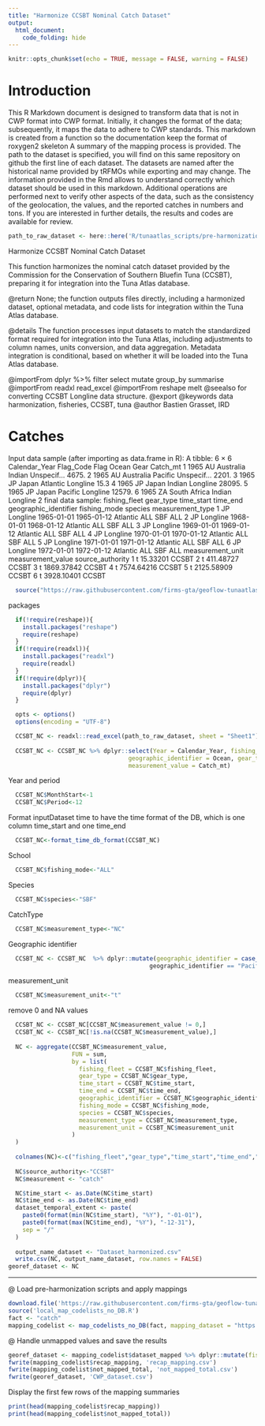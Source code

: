 ```yaml
---
title: "Harmonize CCSBT Nominal Catch Dataset"
output: 
  html_document: 
    code_folding: hide
---
```

```r
knitr::opts_chunk$set(echo = TRUE, message = FALSE, warning = FALSE)
```

# Introduction

This R Markdown document is designed to transform data that is not in CWP format into CWP format.
Initially, it changes the format of the data; subsequently, it maps the data to adhere to CWP standards.
This markdown is created from a function so the documentation keep the format of roxygen2 skeleton
A summary of the mapping process is provided. The path to the dataset is specified, you will find on this same repository on github the first line of each dataset. The datasets are named after the historical name provided by tRFMOs while exporting and may change. The information provided in the Rmd allows to understand correctly which dataset should be used in this markdown.
Additional operations are performed next to verify other aspects of the data, such as the consistency of the geolocation, the values, and the reported catches in numbers and tons.
If you are interested in further details, the results and codes are available for review.

```r
path_to_raw_dataset <- here::here('R/tunaatlas_scripts/pre-harmonization', 'ccsbt', 'nominal', 'data', 'CCSBT_Global_Catch.xlsx')
```

Harmonize CCSBT Nominal Catch Dataset

This function harmonizes the nominal catch dataset provided by the Commission for the Conservation of Southern Bluefin Tuna (CCSBT), preparing it for integration into the Tuna Atlas database.


@return None; the function outputs files directly, including a harmonized dataset,
        optional metadata, and code lists for integration within the Tuna Atlas database.

@details The function processes input datasets to match the standardized format required for integration into the Tuna Atlas,
         including adjustments to column names, units conversion, and data aggregation.
         Metadata integration is conditional, based on whether it will be loaded into the Tuna Atlas database.

@importFrom dplyr %>% filter select mutate group_by summarise
@importFrom readxl read_excel
@importFrom reshape melt
@seealso \code{\link{format_time_db_format}} for converting CCSBT Longline data structure.
@export
@keywords data harmonization, fisheries, CCSBT, tuna
@author Bastien Grasset, IRD \email{bastien.grasset@ird.fr}

# Catches
Input data sample (after importing as data.frame in R):
A tibble: 6 × 6
Calendar_Year Flag_Code Flag         Ocean    Gear      Catch_mt
<dbl> <chr>     <chr>        <chr>    <chr>        <dbl>
1          1965 AU        Australia    Indian   Unspecif…   4675. 
2          1965 AU        Australia    Pacific  Unspecif…   2201. 
3          1965 JP        Japan        Atlantic Longline      15.3
4          1965 JP        Japan        Indian   Longline   28095. 
5          1965 JP        Japan        Pacific  Longline   12579. 
6          1965 ZA        South Africa Indian   Longline       2 
final data sample:
fishing_fleet gear_type time_start   time_end geographic_identifier fishing_mode species measurement_type
1            JP  Longline 1965-01-01 1965-01-12              Atlantic          ALL     SBF              ALL
2            JP  Longline 1968-01-01 1968-01-12              Atlantic          ALL     SBF              ALL
3            JP  Longline 1969-01-01 1969-01-12              Atlantic          ALL     SBF              ALL
4            JP  Longline 1970-01-01 1970-01-12              Atlantic          ALL     SBF              ALL
5            JP  Longline 1971-01-01 1971-01-12              Atlantic          ALL     SBF              ALL
6            JP  Longline 1972-01-01 1972-01-12              Atlantic          ALL     SBF              ALL
measurement_unit measurement_value source_authority
1                t          15.33201            CCSBT
2                t         411.48727            CCSBT
3                t        1869.37842            CCSBT
4                t        7574.64216            CCSBT
5                t        2125.58909            CCSBT
6                t        3928.10401            CCSBT

```r
  source("https://raw.githubusercontent.com/firms-gta/geoflow-tunaatlas/master/R/sardara_functions/format_time_db_format.R")
```

packages

```r
  if(!require(reshape)){
    install.packages("reshape")
    require(reshape)
  }
  if(!require(readxl)){
    install.packages("readxl")
    require(readxl)
  }
  if(!require(dplyr)){
    install.packages("dplyr")
    require(dplyr)
  }
```


```r
  opts <- options()
  options(encoding = "UTF-8")
```


```r
  CCSBT_NC <- readxl::read_excel(path_to_raw_dataset, sheet = "Sheet1")
  
  CCSBT_NC <- CCSBT_NC %>% dplyr::select(Year = Calendar_Year, fishing_fleet = Flag_Code, 
                                  geographic_identifier = Ocean, gear_type = Gear, 
                                  measurement_value = Catch_mt)
```

Year and period

```r
  CCSBT_NC$MonthStart<-1
  CCSBT_NC$Period<-12
```

Format inputDataset time to have the time format of the DB, which is one column time_start and one time_end

```r
  CCSBT_NC<-format_time_db_format(CCSBT_NC)
```

School

```r
  CCSBT_NC$fishing_mode<-"ALL"
```

Species

```r
  CCSBT_NC$species<-"SBF"
```

CatchType

```r
  CCSBT_NC$measurement_type<-"NC"
```

Geographic identifier

```r
  CCSBT_NC <- CCSBT_NC  %>% dplyr::mutate(geographic_identifier = case_when(geographic_identifier == "Indian"~"IOTC", 
                                        geographic_identifier == "Pacific" ~ "WCPO", TRUE ~ geographic_identifier))
```

measurement_unit

```r
  CCSBT_NC$measurement_unit<-"t"
```

remove 0 and NA values 

```r
  CCSBT_NC <- CCSBT_NC[CCSBT_NC$measurement_value != 0,]
  CCSBT_NC <- CCSBT_NC[!is.na(CCSBT_NC$measurement_value),] 
  
  NC <- aggregate(CCSBT_NC$measurement_value,
                  FUN = sum,
                  by = list(
                    fishing_fleet = CCSBT_NC$fishing_fleet,
                    gear_type = CCSBT_NC$gear_type,
                    time_start = CCSBT_NC$time_start,
                    time_end = CCSBT_NC$time_end,
                    geographic_identifier = CCSBT_NC$geographic_identifier,
                    fishing_mode = CCSBT_NC$fishing_mode,
                    species = CCSBT_NC$species,
                    measurement_type = CCSBT_NC$measurement_type,
                    measurement_unit = CCSBT_NC$measurement_unit
                  )
  )
  
  colnames(NC)<-c("fishing_fleet","gear_type","time_start","time_end","geographic_identifier","fishing_mode","species","measurement_type","measurement_unit","measurement_value")
  
  NC$source_authority<-"CCSBT"
  NC$measurement <- "catch" 
```


```r
  NC$time_start <- as.Date(NC$time_start)
  NC$time_end <- as.Date(NC$time_end)
  dataset_temporal_extent <- paste(
    paste0(format(min(NC$time_start), "%Y"), "-01-01"),
    paste0(format(max(NC$time_end), "%Y"), "-12-31"),
    sep = "/"
  )
  
  output_name_dataset <- "Dataset_harmonized.csv"
  write.csv(NC, output_name_dataset, row.names = FALSE)
georef_dataset <- NC
```

----------------------------------------------------------------------------------------------------------------------------  
@ Load pre-harmonization scripts and apply mappings

```r
download.file('https://raw.githubusercontent.com/firms-gta/geoflow-tunaatlas/master/R/tunaatlas_scripts/pre-harmonization/map_codelists_no_DB.R', destfile = 'local_map_codelists_no_DB.R')
source('local_map_codelists_no_DB.R')
fact <- "catch"
mapping_codelist <- map_codelists_no_DB(fact, mapping_dataset = "https://raw.githubusercontent.com/fdiwg/fdi-mappings/main/global/firms/gta/codelist_mapping_rfmos_to_global.csv", dataset_to_map = georef_dataset, mapping_keep_src_code = FALSE, summary_mapping = TRUE, source_authority_to_map = c("IATTC", "CCSBT", "WCPFC"))
```

@ Handle unmapped values and save the results

```r
georef_dataset <- mapping_codelist$dataset_mapped %>% dplyr::mutate(fishing_fleet = ifelse(fishing_fleet == 'UNK', 'NEI', fishing_fleet), gear_type = ifelse(gear_type == 'UNK', '99.9', gear_type))
fwrite(mapping_codelist$recap_mapping, 'recap_mapping.csv')
fwrite(mapping_codelist$not_mapped_total, 'not_mapped_total.csv')
fwrite(georef_dataset, 'CWP_dataset.csv')
```

Display the first few rows of the mapping summaries

```r
print(head(mapping_codelist$recap_mapping))
print(head(mapping_codelist$not_mapped_total))
```

